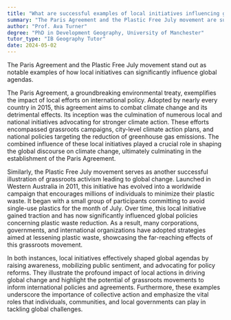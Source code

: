 ```yaml
---
title: "What are successful examples of local initiatives influencing global agendas?"
summary: "The Paris Agreement and the Plastic Free July movement are successful examples of local initiatives influencing global agendas."
author: "Prof. Ava Turner"
degree: "PhD in Development Geography, University of Manchester"
tutor_type: "IB Geography Tutor"
date: 2024-05-02
---
```


The Paris Agreement and the Plastic Free July movement stand out as notable examples of how local initiatives can significantly influence global agendas.

The Paris Agreement, a groundbreaking environmental treaty, exemplifies the impact of local efforts on international policy. Adopted by nearly every country in 2015, this agreement aims to combat climate change and its detrimental effects. Its inception was the culmination of numerous local and national initiatives advocating for stronger climate action. These efforts encompassed grassroots campaigns, city-level climate action plans, and national policies targeting the reduction of greenhouse gas emissions. The combined influence of these local initiatives played a crucial role in shaping the global discourse on climate change, ultimately culminating in the establishment of the Paris Agreement.

Similarly, the Plastic Free July movement serves as another successful illustration of grassroots activism leading to global change. Launched in Western Australia in 2011, this initiative has evolved into a worldwide campaign that encourages millions of individuals to minimize their plastic waste. It began with a small group of participants committing to avoid single-use plastics for the month of July. Over time, this local initiative gained traction and has now significantly influenced global policies concerning plastic waste reduction. As a result, many corporations, governments, and international organizations have adopted strategies aimed at lessening plastic waste, showcasing the far-reaching effects of this grassroots movement.

In both instances, local initiatives effectively shaped global agendas by raising awareness, mobilizing public sentiment, and advocating for policy reforms. They illustrate the profound impact of local actions in driving global change and highlight the potential of grassroots movements to inform international policies and agreements. Furthermore, these examples underscore the importance of collective action and emphasize the vital roles that individuals, communities, and local governments can play in tackling global challenges.
    